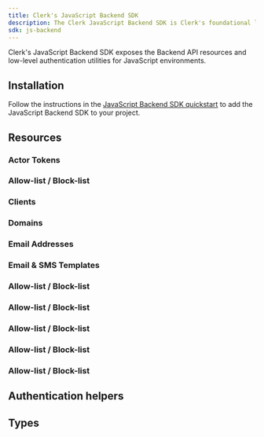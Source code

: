 ```yaml
---
title: Clerk's JavaScript Backend SDK
description: The Clerk JavaScript Backend SDK is Clerk's foundational library for building user management and authentication in JavaScript backend environments.
sdk: js-backend
---
```


Clerk's JavaScript Backend SDK exposes the Backend API resources and low-level authentication utilities for JavaScript environments.

## Installation

Follow the instructions in the [JavaScript Backend SDK quickstart](/docs/getting-started/quickstart) to add the JavaScript Backend SDK to your project.

## Resources

### Actor Tokens

### Allow-list / Block-list

### Clients

### Domains

### Email Addresses

### Email & SMS Templates 

### Allow-list / Block-list

### Allow-list / Block-list

### Allow-list / Block-list

### Allow-list / Block-list

### Allow-list / Block-list

## Authentication helpers

## Types

